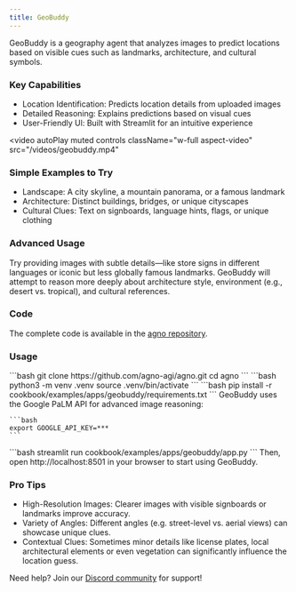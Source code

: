 ```yaml
---
title: GeoBuddy
---
```


GeoBuddy is a geography agent that analyzes images to predict locations based on visible cues such as landmarks, architecture, and cultural symbols.

### Key Capabilities
- Location Identification: Predicts location details from uploaded images
- Detailed Reasoning: Explains predictions based on visual cues
- User-Friendly Ul: Built with Streamlit for an intuitive experience

<video
  autoPlay
  muted
  controls
  className="w-full aspect-video"
  src="/videos/geobuddy.mp4"
></video>

### Simple Examples to Try
- Landscape: A city skyline, a mountain panorama, or a famous landmark
- Architecture: Distinct buildings, bridges, or unique cityscapes
- Cultural Clues: Text on signboards, language hints, flags, or unique clothing

### Advanced Usage
Try providing images with subtle details—like store signs in different languages or iconic but less globally famous landmarks. GeoBuddy will attempt to reason more deeply about architecture style, environment (e.g., desert vs. tropical), and cultural references.


### Code
The complete code is available in the [agno repository](https://github.com/agno-agi/agno).


### Usage
<Steps>
  <Step title="Clone the repository">
    ```bash
    git clone https://github.com/agno-agi/agno.git
    cd agno
    ```
  </Step>

  <Step title="Create a Virtual Environment">
    ```bash
    python3 -m venv .venv
    source .venv/bin/activate
    ```
  </Step>

  <Step title="Install Dependencies">
    ```bash
    pip install -r cookbook/examples/apps/geobuddy/requirements.txt
    ```
  </Step>

  <Step title="Set up API Key">
    GeoBuddy uses the Google PaLM API for advanced image reasoning:

    ```bash
    export GOOGLE_API_KEY=***
    ```
  </Step>

  <Step title="Launch the App">
    ```bash
    streamlit run cookbook/examples/apps/geobuddy/app.py
    ```
  </Step>

  <Step title="Open the App">
    Then, open http://localhost:8501 in your browser to start using GeoBuddy.
  </Step>
</Steps>


### Pro Tips
- High-Resolution Images: Clearer images with visible signboards or landmarks improve accuracy.
- Variety of Angles: Different angles (e.g. street-level vs. aerial views) can showcase unique clues.
- Contextual Clues: Sometimes minor details like license plates, local architectural elements or even vegetation can significantly influence the location guess.


Need help? Join our [Discord community](https://agno.link/discord) for support!